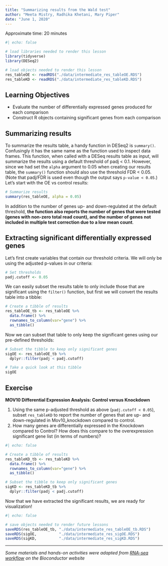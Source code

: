 ```yaml
---
title: "Summarizing results from the Wald test"
author: "Meeta Mistry, Radhika Khetani, Mary Piper"
date: "June 1, 2020"
---
```


Approximate time: 20 minutes

```r
#| echo: false

# load libraries needed to render this lesson
library(tidyverse)
library(DESeq2)

# load objects needed to render this lesson
res_tableOE <- readRDS("./data/intermediate_res_tableOE.RDS")
res_tableKD <- readRDS("./data/intermediate_res_tableKD.RDS")
```

## Learning Objectives

* Evaluate the number of differentially expressed genes produced for each comparison
* Construct R objects containing significant genes from each comparison

## Summarizing results

To summarize the results table, a handy function in DESeq2 is `summary()`. Confusingly it has the same name as the function used to inspect data frames. This function, when called with a DESeq results table as input, will summarize the results using a default threshold of padj < 0.1. However, since we had set the `alpha` argument to 0.05 when creating our results table, the `summary()` function should also use the threshold FDR < 0.05. (Note that padj/FDR is used even though the output says `p-value < 0.05`.) Let's start with the OE vs control results:

```r
# Summarize results
summary(res_tableOE, alpha = 0.05)
```

In addition to the number of genes up- and down-regulated at the default threshold, **the function also reports the number of genes that were tested (genes with non-zero total read count), and the number of genes not included in multiple test correction due to a low mean count**.

## Extracting significant differentially expressed genes

Let's first create variables that contain our threshold criteria. We will only be using the adjusted p-values in our criteria:

```r
# Set thresholds
padj.cutoff <- 0.05
```

We can easily subset the results table to only include those that are significant using the `filter()` function, but first we will convert the results table into a tibble:

```r
# Create a tibble of results
res_tableOE_tb <- res_tableOE %>%
  data.frame() %>%
  rownames_to_column(var="gene") %>% 
  as_tibble()
```

Now we can subset that table to only keep the significant genes using our pre-defined thresholds:

```r
# Subset the tibble to keep only significant genes
sigOE <- res_tableOE_tb %>%
  dplyr::filter(padj < padj.cutoff)

# Take a quick look at this tibble
sigOE
```

::: callout-tip
# Exercise

**MOV10 Differential Expression Analysis: Control versus Knockdown**

1. Using the same p-adjusted threshold as above (`padj.cutoff < 0.05`), subset `res_tableKD` to report the number of genes that are up- and down-regulated in Mov10_knockdown compared to control.
2. How many genes are differentially expressed in the Knockdown compared to Control? How does this compare to the overexpression significant gene list (in terms of numbers)?
:::

```r
#| echo: false

# Create a tibble of results
res_tableKD_tb <- res_tableKD %>%
  data.frame() %>%
  rownames_to_column(var="gene") %>% 
  as_tibble()

# Subset the tibble to keep only significant genes
sigKD <- res_tableKD_tb %>%
  dplyr::filter(padj < padj.cutoff)
```

Now that we have extracted the significant results, we are ready for visualization!

```r
#| echo: false

# save objects needed to render future lessons
saveRDS(res_tableOE_tb, "./data/intermediate_res_tableOE_tb.RDS")
saveRDS(sigOE,          "./data/intermediate_res_sigOE.RDS")
saveRDS(sigKD,          "./data/intermediate_res_sigKD.RDS")
```

---

*Some materials and hands-on activities were adapted from [RNA-seq workflow](http://www.bioconductor.org/help/workflows/rnaseqGene/#de) on the Bioconductor website*
